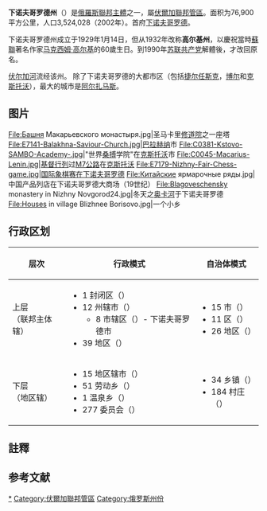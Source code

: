 {{Infobox Russian federal subject
|zh_name= 下诺夫哥罗德州
|ru_name=Нижегородская область
|image_map=Nizhny Novgorod in Russia.svg
|coordinates = {{coord|56|29|N|44|32|E|type:adm1st_region:RU|display=inline,title}}
|image_coa=Coat of arms of Nizhny Novgorod Region.svg
|coa_caption={{link-ru|下诺夫哥罗德州州徽|Герб Нижегородской области|州徽}}
|image_flag=Flag of Nizhny Novgorod Region.svg
|flag_caption={{link-ru|下诺夫哥罗德州州旗|Флаг Нижегородской области|州旗}}
|anthem=无
|anthem_ref=<ref name="Anthem">Article 1.3 of the Charter of Nizhny Novgorod Oblast states that the oblast may have its own anthem; however, as of 2014 no anthem has been adopted.</ref>
|holiday
|holiday_ref
|political_status=州
|political_status_link=州 (俄罗斯)
|federal_district=[[伏爾加聯邦管區|伏爾加聯邦管區]]
|economic_region=[[伏尔加-维亚特卡经济地区|伏尔加-维亚特卡经济地区]]
|adm_ctr_type=行政中心
|adm_ctr_name=[[下诺夫哥罗德|下诺夫哥罗德]]
|adm_ctr_ref=<ref name="Charter">Charter of Nizhny Novgorod Oblast, Article 5.5</ref>
|pop_2010census=3310597
|pop_2010census_rank=10
|urban_pop_2010census=78.9%
|rural_pop_2010census=21.1%
|pop_2010census_ref=
|pop_density
|pop_density_as_of
|pop_density_ref
|pop_latest=3281008
|pop_latest_date=
|pop_latest_ref=<ref name="2014Est">Nizhny Novgorod Oblast Territorial Branch of the [[Russian_Federal_State_Statistics_Service|Federal State Statistics Service]]. [http://www.gks.ru/free_doc/new_site/population/demo/PrPopul.xls Оценка численности постоянного населения на 1 января 2014 года и в среднем за 2013 год] {{ru icon}}</ref>
|area_km2=76900
|area_km2_rank=40
|established_date=1929年1月14日（首次）<ref name="Established">"Нижегородская область. Административно-территориальное деление на 1 января 1992 г.". ГИПП "Нижполиграф", Нижний Новгород, 1993, стр. 5</ref><br />1936年12月5日（再次）
|established_date_ref=<ref name="Established" />
|license_plates=52, 152
|ISO=RU-NIZ
|gov_as_of=
|leader_title=[[下诺夫哥罗德州州长|州长]]
|leader_title_ref=<ref name="HeadLegis">Charter of Nizhny Novgorod Oblast, Article 21</ref>
|leader_name={{link-en|格列布·谢尔盖耶维奇·尼基京|Gleb Nikitin|格列布·尼基京}}
|leader_name_ref= 
|legislature={{link-en|下诺夫哥罗德州立法议会|Legislative Assembly of Nizhny Novgorod Oblast}}
|legislature_ref=<ref name="HeadLegis" />
|website=http://www.government-nnov.ru/
|website_ref
|date=
}}
'''下诺夫哥罗德州'''（{{lang-rus|Нижегородская область|Nizhegorodskaya oblast}}）是[[俄羅斯聯邦主體|俄羅斯聯邦主體]]之一，屬[[伏爾加聯邦管區|伏爾加聯邦管區]]。面积为76,900平方公里，人口3,524,028（2002年）。首府[[下诺夫哥罗德|下诺夫哥罗德]]。

下诺夫哥罗德州成立于1929年1月14日，但从1932年改称'''高尔基州'''，以慶祝當時[[蘇聯|蘇聯]]著名作家[[马克西姆·高尔基|马克西姆·高尔基]]的60歲生日{{citation needed}}。到1990年[[苏联共产党|苏联共产党]]解體後，才改回原名。

[[伏尔加河|伏尔加河]]流经该州。 除了下诺夫哥罗德的大都市区（包括[[捷尔任斯克|捷尔任斯克]]，[[博尔_(下诺夫哥罗德州)|博尔]]和[[克斯托沃|克斯托沃]]），最大的城市是[[阿尔扎马斯|阿尔扎马斯]]。

== 图片 ==

<gallery>
File:Башня Макарьевского монастыря.jpg|圣马卡里[[修道院|修道院]]之一座塔
File:E7141-Balakhna-Saviour-Church.jpg|[[巴拉赫纳|巴拉赫纳]]市
File:C0381-Kstovo-SAMBO-Academy-.jpg|"世界[[桑搏|桑搏]]学院"在[[克斯托沃|克斯托沃]]市
File:C0045-Macarius-Lenin.jpg|[[遊行|基督行列]]过[[M7公路_(俄罗斯)|M7公路]]在[[克斯托沃|克斯托沃]]
File:E7179-Nizhny-Fair-Chess-game.jpg|国际象棋赛在下诺夫哥罗德
File:Китайские ярмарочные ряды.jpg|中国产品列店在下诺夫哥罗德大商场（19世纪）
File:Blagoveschensky monastery in Nizhny Novgorod24.jpg|冬天之[[奥卡河|奥卡河]]于下诺夫哥罗德
File:Houses in village Blizhnee Borisovo.jpg|一个小乡
</gallery>
==行政区划==
{| class="wikitable"
! 层次
! 行政模式
! 自治体模式
|-
! 上层<br>（联邦主体辖）
| 
*1 封闭区（{{lang|ru|ЗАТО}}）
*12 州辖市（{{lang|ru|Город областного значения}}）
**8 市辖区（{{lang|ru|Городской район}}）- 下诺夫哥罗德市
*39 地区（{{lang|ru|Административный район}}）
|
*15 市（{{lang|ru|Городской округ}}）
*11 区（{{lang|ru|Муниципа́льный округ}}）
*26 地区（{{lang|ru|Муниципа́льный район}}）
|-
! 下层<br>（地区辖）
| 
*15 地区辖市（{{lang|ru|Город районного значения}}）
*51 劳动乡（{{lang|ru|рабочий посёлок}}）
*1 温泉乡（{{lang|ru|Курортный посёлок}}）
*277 委员会（{{lang|ru|Совет}}）
|
*34 乡镇（{{lang|ru|Городское поселение}}）
*184 村庄（{{lang|ru|Сельское поселение}}）
|}

==註釋==
{{NoteFoot}}

== 参考文献 ==
{{reflist}}

{{commonscat|Nizhny Novgorod Oblast}}
{{下諾夫哥羅德州行政區劃}}
{{Rossija}}
{{Authority control}}
{{DEFAULTSORT:Nizhny Novgorod}}
[[Category:下諾夫哥羅德州|*]]
[[Category:伏爾加聯邦管區|Category:伏爾加聯邦管區]]
[[Category:俄罗斯州份|Category:俄罗斯州份]]